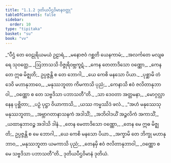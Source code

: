 ```yaml
---
title: "1.1.2 ဒုတိယပီဌဝိမာနဝတ္ထု"
tableOfContents: false
sidebar:
  order: 10
type: "tipitaka"
basket: "su"
book: "vv"
---
```



<DynamicBreadcrumb />

<Division number="8" book="vv">

<Paragraph number="10" type="verses" book="vv">
_“ပီဌံ တေ ဝေဠုရိယမယံ ဥဠာရံ,_  
_မနောဇဝံ ဂစ္ဆတိ ယေနကာမံ;_  
_အလင်္ကတေ မလျဓရေ သုဝတ္ထေ,_  
_ဩဘာသသိ ဝိဇ္ဇုရိဝဗ္ဘကူဋံ._  

</Paragraph>

</Division>
<Division number="9" book="vv">

<Paragraph number="11" type="verses" book="vv">
_ကေန တေတာဒိသော ဝဏ္ဏော,_  
_ကေန တေ ဣဓ မိဇ္ဈတိ;_  
ဥပ္ပဇ္ဇန္တိ စ တေ ဘောဂါ,_  
_ယေ ကေစိ မနသော ပိယာ._  

</Paragraph>

</Division>
<Division number="10" book="vv">

<Paragraph number="12" type="verses" book="vv">
_ပုစ္ဆာမိ တံ ဒေဝိ မဟာနုဘာဝေ,_  
_မနုဿဘူတာ ကိမကာသိ ပုညံ;_  
_ကေနာသိ ဧဝံ ဇလိတာနုဘာဝါ,_  
_ဝဏ္ဏော စ တေ သဗ္ဗဒိသာ ပဘာသတီ”တိ._  

</Paragraph>

</Division>
<Division number="11" book="vv">

<Paragraph number="13" type="verses" book="vv">
_သာ ဒေဝတာ အတ္တမနာ,_  
_မောဂ္ဂလ္လာနေန ပုစ္ဆိတာ;_  
_ပဉှံ ပုဋ္ဌာ ဝိယာကာသိ,_  
_ယဿ ကမ္မဿိဒံ ဖလံ._  

</Paragraph>

</Division>
<Division number="12" book="vv">

<Paragraph number="14" type="verses" book="vv">
_“အဟံ မနုဿေသု မနုဿဘူတာ,_  
_အဗ္ဘာဂတာနာသနကံ အဒါသိံ;_  
_အဘိဝါဒယိံ အဉ္ဇလိကံ အကာသိံ,_  
_ယထာနုဘာဝဉ္စ အဒါသိ ဒါနံ._  

</Paragraph>

</Division>
<Division number="13" book="vv">

<Paragraph number="15" type="verses" book="vv">
_တေန မေတာဒိသော ဝဏ္ဏော,_  
_တေန မေ ဣဓ မိဇ္ဈတိ;_  
ဥပ္ပဇ္ဇန္တိ စ မေ ဘောဂါ,_  
_ယေ ကေစိ မနသော ပိယာ._  

</Paragraph>

</Division>
<Division number="14" book="vv">

<Paragraph number="16" type="verses" book="vv">
_အက္ခာမိ တေ ဘိက္ခု မဟာနုဘာဝ,_  
_မနုဿဘူတာ ယမကာသိ ပုညံ;_  
_တေနမှိ ဧဝံ ဇလိတာနုဘာဝါ,_  
_ဝဏ္ဏော စ မေ သဗ္ဗဒိသာ ပဘာသတီ”တိ._  


</Paragraph>
</Division>

<Paragraph number="17" type="center" book="vv">
ဒုတိယပီဌဝိမာနံ ဒုတိယံ.
</Paragraph>